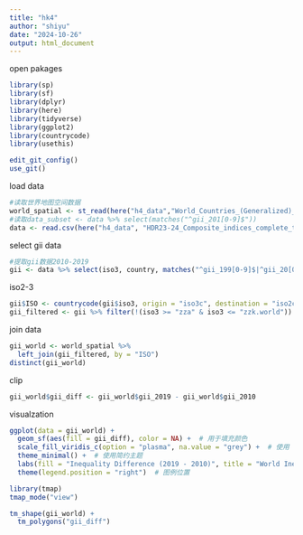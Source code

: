 ```yaml
---
title: "hk4"
author: "shiyu"
date: "2024-10-26"
output: html_document
---
```

open pakages
```r
library(sp)
library(sf)
library(dplyr)
library(here)
library(tidyverse)
library(ggplot2)
library(countrycode)
library(usethis)
```

```r
edit_git_config()
use_git()

```

load data
```r
#读取世界地图空间数据
world_spatial <- st_read(here("h4_data","World_Countries_(Generalized)_9029012925078512962 (1).geojson"))
#读取data_subset <- data %>% select(matches("^gii_201[0-9]$"))
data <- read.csv(here("h4_data", "HDR23-24_Composite_indices_complete_time_series.csv"))
```

select gii data
```r
#提取gii数据2010-2019
gii <- data %>% select(iso3, country, matches("^gii_199[0-9]$|^gii_20[0-2][0-9]$"))
```

iso2-3
```r
gii$ISO <- countrycode(gii$iso3, origin = "iso3c", destination = "iso2c")
gii_filtered <- gii %>% filter(!(iso3 >= "zza" & iso3 <= "zzk.world"))
```

join data
```r
gii_world <- world_spatial %>%
  left_join(gii_filtered, by = "ISO")
distinct(gii_world)
```

clip
```r
gii_world$gii_diff <- gii_world$gii_2019 - gii_world$gii_2010
```

visualzation
```r
ggplot(data = gii_world) +
  geom_sf(aes(fill = gii_diff), color = NA) +  # 用于填充颜色
  scale_fill_viridis_c(option = "plasma", na.value = "grey") +  # 使用 Viridis 颜色调色板
  theme_minimal() +  # 使用简约主题
  labs(fill = "Inequality Difference (2019 - 2010)", title = "World Inequality Difference") +
  theme(legend.position = "right")  # 图例位置

```
```r
library(tmap)
tmap_mode("view")

tm_shape(gii_world) + 
  tm_polygons("gii_diff") 
```

